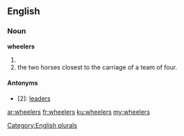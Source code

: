 ==English==

===Noun===
'''wheelers'''

# {{plural of|[[wheeler]]}}
# the two horses closest to the carriage of a team of four.

====Antonyms====
*[2]: [[leaders]]

[[Category:English plurals]]

[[ar:wheelers]]
[[fr:wheelers]]
[[ku:wheelers]]
[[my:wheelers]]